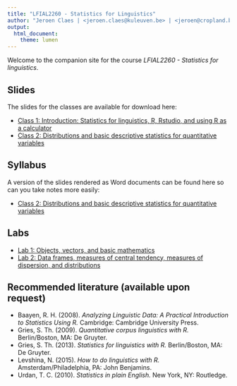 ```yaml
---
title: "LFIAL2260 - Statistics for Linguistics"
author: "Jeroen Claes | <jeroen.claes@kuleuven.be> | <jeroen@cropland.be>"
output:
  html_document:
    theme: lumen
---
```


Welcome to the companion site for the course *LFIAL2260 - Statistics for linguistics*. 

## Slides
The slides for the classes are available for download here: 

- [Class 1: Introduction: Statistics for linguistics, R, Rstudio, and using R as a calculator](https://drive.google.com/open?id=13ecOT0AIx1YIvqNfzoehtYxrnkund8HjacHGWBb-_tQ)
- [Class 2: Distributions and basic descriptive statistics for quantitative variables](http://www.jeroenclaes.be/statistics_for_linguistics/slides/Class2.html)

## Syllabus
A version of the slides rendered as Word documents can be found here so can you take notes more easily:

- [Class 2: Distributions and basic descriptive statistics for quantitative variables](http://www.jeroenclaes.be/statistics_for_linguistics/syllabus/Class2.docx)

## Labs
- [Lab 1: Objects, vectors, and basic mathematics](http://www.jeroenclaes.be/statistics_for_linguistics/class1.html)
- [Lab 2: Data frames, measures of central tendency, measures of dispersion, and distributions](http://www.jeroenclaes.be/statistics_for_linguistics/class2.html)

## Recommended literature (available upon request)
- Baayen, R. H. (2008). *Analyzing Linguistic Data: A Practical Introduction to Statistics Using R.* Cambridge: Cambridge University Press.	
- Gries, S. Th. (2009). *Quantitative corpus linguistics with R.* Berlin/Boston, MA: De Gruyter.	
 - Gries, S. Th. (2013). *Statistics for linguistics with R.* Berlin/Boston, MA: De Gruyter.	
- Levshina, N. (2015). *How to do linguistics with R.* Amsterdam/Philadelphia, PA: John Benjamins.	
- Urdan, T. C. (2010). *Statistics in plain English.* New York, NY: Routledge.	
